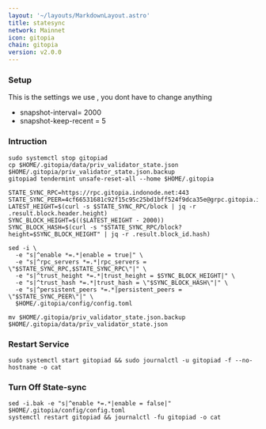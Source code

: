 ```yaml
---
layout: '~/layouts/MarkdownLayout.astro'
title: statesync
network: Mainnet
icon: gitopia
chain: gitopia
version: v2.0.0
---
```

### Setup
This is the settings we use , you dont have to change anything

- snapshot-interval= 2000
- snapshot-keep-recent = 5

### Intruction

```
sudo systemctl stop gitopiad
cp $HOME/.gitopia/data/priv_validator_state.json $HOME/.gitopia/priv_validator_state.json.backup
gitopiad tendermint unsafe-reset-all --home $HOME/.gitopia

STATE_SYNC_RPC=https://rpc.gitopia.indonode.net:443
STATE_SYNC_PEER=4cf66531681c92f15c95c25bd1bff524f9dca35e@grpc.gitopia.indonode.net:26656
LATEST_HEIGHT=$(curl -s $STATE_SYNC_RPC/block | jq -r .result.block.header.height)
SYNC_BLOCK_HEIGHT=$(($LATEST_HEIGHT - 2000))
SYNC_BLOCK_HASH=$(curl -s "$STATE_SYNC_RPC/block?height=$SYNC_BLOCK_HEIGHT" | jq -r .result.block_id.hash)

sed -i \
  -e "s|^enable *=.*|enable = true|" \
  -e "s|^rpc_servers *=.*|rpc_servers = \"$STATE_SYNC_RPC,$STATE_SYNC_RPC\"|" \
  -e "s|^trust_height *=.*|trust_height = $SYNC_BLOCK_HEIGHT|" \
  -e "s|^trust_hash *=.*|trust_hash = \"$SYNC_BLOCK_HASH\"|" \
  -e "s|^persistent_peers *=.*|persistent_peers = \"$STATE_SYNC_PEER\"|" \
  $HOME/.gitopia/config/config.toml

mv $HOME/.gitopia/priv_validator_state.json.backup $HOME/.gitopia/data/priv_validator_state.json
```

### Restart Service
```
sudo systemctl start gitopiad && sudo journalctl -u gitopiad -f --no-hostname -o cat
```

### Turn Off State-sync
```
sed -i.bak -e "s|^enable *=.*|enable = false|" $HOME/.gitopia/config/config.toml
systemctl restart gitopiad && journalctl -fu gitopiad -o cat
```